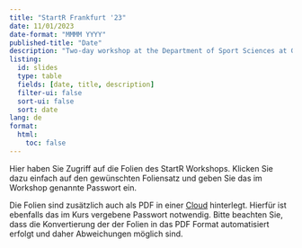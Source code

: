 ```yaml
---
title: "StartR Frankfurt '23"
date: 11/01/2023
date-format: "MMMM YYYY"
published-title: "Date"
description: "Two-day workshop at the Department of Sport Sciences at Goethe University Frankfurt."
listing: 
  id: slides
  type: table
  fields: [date, title, description]
  filter-ui: false
  sort-ui: false
  sort: date
lang: de
format: 
  html: 
    toc: false
---
```


Hier haben Sie Zugriff auf die Folien des StartR Workshops. Klicken Sie dazu einfach auf den gewünschten Foliensatz und geben Sie das im Workshop genannte Passwort ein.

Die Folien sind zusätzlich auch als PDF in einer [Cloud](https://cloud.uni-konstanz.de/index.php/s/mQoYfKasxPkfaNm){.external target="_blank"} hinterlegt. Hierfür ist ebenfalls das im Kurs vergebene Passwort notwendig. Bitte beachten Sie, dass die Konvertierung der der Folien in das PDF Format automatisiert erfolgt und daher Abweichungen möglich sind.

::: {#slides}
:::
